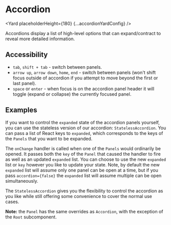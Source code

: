 <!--
Copyright (c) Uber Technologies, Inc.

This source code is licensed under the MIT license found in the
LICENSE file in the root directory of this source tree.
-->




<SEO
  description="Accordions display a list of high-level options that can expand/contract to reveal more detailed information."
  keywords="accordion, react accordion, react expansion panel, react collapse"
/>


# Accordion

<Yard placeholderHeight={180} {...accordionYardConfig} />

Accordions display a list of high-level options that can expand/contract to reveal more detailed information.

## Accessibility

- `tab`, `shift + tab` - switch between panels.
- `arrow up`, `arrow down`, `home`, `end` - switch between panels (won't shift focus outside of
  accordion if you attempt to move beyond the first or last panel).
- `space` or `enter` - when focus is on the accordion panel header it will toggle (expand or
  collapse) the currently focused panel.

## Examples

<Example title="Custom Accordion" path="accordion/custom.js">
  <CustomPanel />
</Example>

<Example title="Accordion basic usage" path="accordion/basic.js">
  <BasicAccordion />
</Example>

<Example title="Accordion custom title" path="accordion/title.js">
  <CustomTitle />
</Example>

<Example title="Accordion SEO Friendly" path="accordion/renderpanelcontent.js">
  <AccordionSEO />
</Example>

<Example title="Using a stateful panel component on it's own" path="accordion/stateful-panel.js">
  <StatefulPanelExample />
</Example>

<Example title="Stateless Accordion" path="accordion/stateless.js">
  <StatelessAccordion />
</Example>

If you want to control the `expanded` state of the accordion panels yourself, you can use the stateless version of our accordion: `StatelessAccordion`. You can pass a list of React keys to `expanded`, which corresponds to the keys of the `Panels` that you want to be expanded.

The `onChange` handler is called when one of the `Panels` would ordinarily be opened. It passes both the `key` of the `Panel` that caused the handler to fire as well as an updated `expanded` list. You can choose to use the new `expanded` list or `key` however you like to update your state. Note, by default the new `expanded` list will assume only one panel can be open at a time, but if you pass `accordion={false}` the `expanded` list will assume multiple can be open simultaneously.

The `StatelessAccordion` gives you the flexibility to control the accordion as you like while still offering some convenience to cover the normal use cases.

**Note:** the `Panel` has the same overrides as `Accordion`, with the exception of the `Root` subcomponent.

<Exports component={AccordionExports} title="Accordion exports" path="baseui/accordion" />
